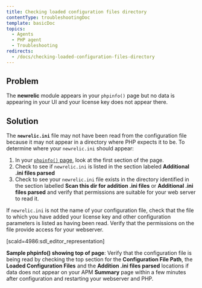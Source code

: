 ```yaml
---
title: Checking loaded configuration files directory
contentType: troubleshootingDoc
template: basicDoc
topics:
  - Agents
  - PHP agent
  - Troubleshooting
redirects:
  - /docs/checking-loaded-configuration-files-directory
---
```


## Problem

The **newrelic** module appears in your `phpinfo()` page but no data is appearing in your UI and your license key does not appear there.

## Solution

The **`newrelic.ini`** file may not have been read from the configuration file because it may not appear in a directory where PHP expects it to be. To determine where your `newrelic.ini` should appear:

1. In your [`phpinfo()` page](/docs/php/php-kb-103), look at the first section of the page.
2. Check to see if `newrelic.ini` is listed in the section labeled **Additional .ini files parsed**
3. Check to see your `newrelic.ini` file exists in the directory identified in the section labelled **Scan this dir for addition .ini files** or **Additional .ini files parsed** and verify that permissions are suitable for your web server to read it.

If `newrelic.ini` is not the name of your configuration file, check that the file to which you have added your license key and other configuration parameters is listed as having been read. Verify that the permissions on the file provide access for your webserver.

\[scald=4986:sdl_editor_representation]

**Sample phpinfo() showing top of page**: Verify that the configuration file is being read by checking the top section for the **Configuration File Path**, the **Loaded Configuration Files** and the **Addition .ini files parsed** locations if data does not appear on your APM **Summary** page within a few minutes after configuration and restarting your webserver and PHP.

